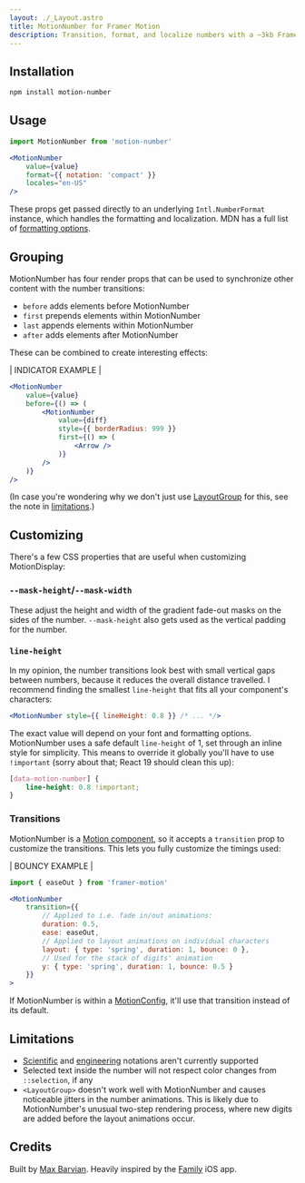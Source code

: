 ```yaml
---
layout: ./_Layout.astro
title: MotionNumber for Framer Motion
description: Transition, format, and localize numbers with a ~3kb Framer Motion component. Accessible and customizable.
---
```


## Installation

```sh
npm install motion-number
```

## Usage

```jsx
import MotionNumber from 'motion-number'

<MotionNumber
    value={value}
    format={{ notation: 'compact' }}
    locales="en-US"
/>
```

These props get passed directly to an underlying `Intl.NumberFormat` instance, which handles the formatting and localization.
MDN has a full list of [formatting options](https://developer.mozilla.org/en-US/docs/Web/JavaScript/Reference/Global_Objects/Intl/NumberFormat/NumberFormat#options).

## Grouping

MotionNumber has four render props that can be used to synchronize other content with the number transitions:

* `before` adds elements before MotionNumber
* `first` prepends elements within MotionNumber
* `last` appends elements within MotionNumber
* `after` adds elements after MotionNumber

These can be combined to create interesting effects:

| INDICATOR EXAMPLE |

```jsx
<MotionNumber
    value={value}
    before={() => (
        <MotionNumber
            value={diff}
            style={{ borderRadius: 999 }}
            first={() => (
                <Arrow />
            )}
        />
    )}
/>
```

(In case you're wondering why we don't just use [LayoutGroup](https://www.framer.com/motion/layout-group/) for this, see the note in [limitations](#limitations).)

## Customizing

There's a few CSS properties that are useful when customizing MotionDisplay:

### `--mask-height`/`--mask-width`

These adjust the height and width of the gradient fade-out masks on the sides of the number.
`--mask-height` also gets used as the vertical padding for the number.

### `line-height`

In my opinion, the number transitions look best with small vertical gaps between numbers, because it reduces
the overall distance travelled.
I recommend finding the smallest `line-height` that fits all your component's characters:

```jsx
<MotionNumber style={{ lineHeight: 0.8 }} /* ... */>
```

The exact value will depend on your font and formatting options. MotionNumber uses a safe default `line-height` of 1, 
set through an inline style for simplicity. This means to override it globally you'll have to use `!important` (sorry about that; React 19 should clean this up):

```css
[data-motion-number] {
    line-height: 0.8 !important;
}
```

### Transitions

MotionNumber is a [Motion component](https://www.framer.com/motion/component/), so it accepts a `transition` prop to customize
the transitions. This lets you fully customize the timings used:

| BOUNCY EXAMPLE |

```jsx
import { easeOut } from 'framer-motion'

<MotionNumber
    transition={{
        // Applied to i.e. fade in/out animations:
        duration: 0.5,
        ease: easeOut,
        // Applied to layout animations on individual characters
        layout: { type: 'spring', duration: 1, bounce: 0 },
        // Used for the stack of digits' animation
        y: { type: 'spring', duration: 1, bounce: 0.5 }
    }}
>
```

If MotionNumber is within a [MotionConfig](https://www.framer.com/motion/motion-config/), it'll use that transition
instead of its default. 

## Limitations

* [Scientific](https://developer.mozilla.org/en-US/docs/Web/JavaScript/Reference/Global_Objects/Intl/NumberFormat/NumberFormat#scientific) and [engineering](https://developer.mozilla.org/en-US/docs/Web/JavaScript/Reference/Global_Objects/Intl/NumberFormat/NumberFormat#engineering) notations aren't currently supported
* Selected text inside the number will not respect color changes from `::selection`, if any
* `<LayoutGroup>` doesn't work well with MotionNumber and causes noticeable jitters in the number animations.
This is likely due to MotionNumber's unusual two-step rendering process, where new digits are added before the layout animations occur.

## Credits

Built by [Max Barvian](https://x.com/mbarvian). Heavily inspired by the [Family](https://family.co) iOS app.
